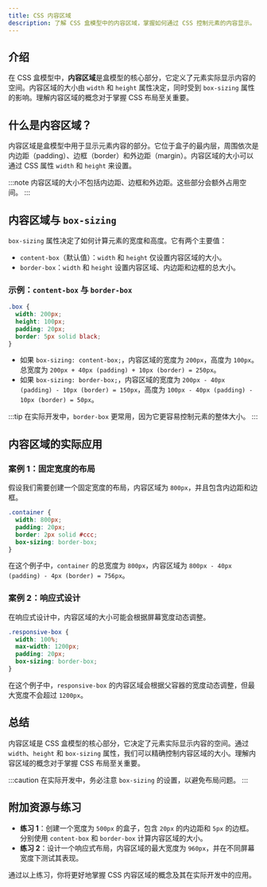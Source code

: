 ```yaml
---
title: CSS 内容区域
description: 了解 CSS 盒模型中的内容区域，掌握如何通过 CSS 控制元素的内容显示。
---
```


## 介绍

在 CSS 盒模型中，**内容区域**是盒模型的核心部分，它定义了元素实际显示内容的空间。内容区域的大小由 `width` 和 `height` 属性决定，同时受到 `box-sizing` 属性的影响。理解内容区域的概念对于掌握 CSS 布局至关重要。

## 什么是内容区域？

内容区域是盒模型中用于显示元素内容的部分。它位于盒子的最内层，周围依次是内边距（padding）、边框（border）和外边距（margin）。内容区域的大小可以通过 CSS 属性 `width` 和 `height` 来设置。

:::note
内容区域的大小不包括内边距、边框和外边距。这些部分会额外占用空间。
:::

## 内容区域与 `box-sizing`

`box-sizing` 属性决定了如何计算元素的宽度和高度。它有两个主要值：

- `content-box`（默认值）：`width` 和 `height` 仅设置内容区域的大小。
- `border-box`：`width` 和 `height` 设置内容区域、内边距和边框的总大小。

### 示例：`content-box` 与 `border-box`

```css
.box {
  width: 200px;
  height: 100px;
  padding: 20px;
  border: 5px solid black;
}
```

- 如果 `box-sizing: content-box;`，内容区域的宽度为 `200px`，高度为 `100px`。总宽度为 `200px + 40px (padding) + 10px (border) = 250px`。
- 如果 `box-sizing: border-box;`，内容区域的宽度为 `200px - 40px (padding) - 10px (border) = 150px`，高度为 `100px - 40px (padding) - 10px (border) = 50px`。

:::tip
在实际开发中，`border-box` 更常用，因为它更容易控制元素的整体大小。
:::

## 内容区域的实际应用

### 案例 1：固定宽度的布局

假设我们需要创建一个固定宽度的布局，内容区域为 `800px`，并且包含内边距和边框。

```css
.container {
  width: 800px;
  padding: 20px;
  border: 2px solid #ccc;
  box-sizing: border-box;
}
```

在这个例子中，`container` 的总宽度为 `800px`，内容区域为 `800px - 40px (padding) - 4px (border) = 756px`。

### 案例 2：响应式设计

在响应式设计中，内容区域的大小可能会根据屏幕宽度动态调整。

```css
.responsive-box {
  width: 100%;
  max-width: 1200px;
  padding: 20px;
  box-sizing: border-box;
}
```

在这个例子中，`responsive-box` 的内容区域会根据父容器的宽度动态调整，但最大宽度不会超过 `1200px`。

## 总结

内容区域是 CSS 盒模型的核心部分，它决定了元素实际显示内容的空间。通过 `width`、`height` 和 `box-sizing` 属性，我们可以精确控制内容区域的大小。理解内容区域的概念对于掌握 CSS 布局至关重要。

:::caution
在实际开发中，务必注意 `box-sizing` 的设置，以避免布局问题。
:::

## 附加资源与练习

- **练习 1**：创建一个宽度为 `500px` 的盒子，包含 `20px` 的内边距和 `5px` 的边框。分别使用 `content-box` 和 `border-box` 计算内容区域的大小。
- **练习 2**：设计一个响应式布局，内容区域的最大宽度为 `960px`，并在不同屏幕宽度下测试其表现。

通过以上练习，你将更好地掌握 CSS 内容区域的概念及其在实际开发中的应用。